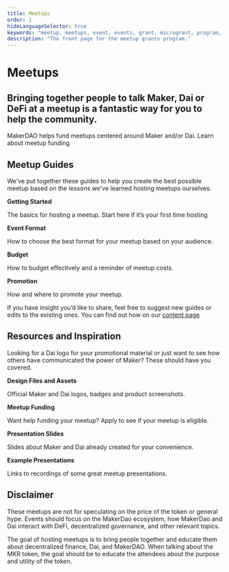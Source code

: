 ```yaml
---
title: Meetups
order: 1
hideLanguageSelector: true
keywords: "meetup, meetups, event, events, grant, microgrant, program, help, local"
description: "The front page for the meetup grants program."
---
```


# Meetups

## Bringing together people to talk Maker, Dai or DeFi at a meetup is a fantastic way for you to help the community.

<Callout icon="lightbulb">

MakerDAO helps fund meetups centered around Maker and/or Dai. <Link to="/funding/meetup-funding/">Learn about meetup funding</Link>

</Callout>

## Meetup Guides

We've put together these guides to help you create the best possible meetup based on the lessons we've learned hosting meetups ourselves.

<List>

<Link to="/work_with_us/meetups/getting-started-guide/">

**Getting Started**

The basics for hosting a meetup. Start here if it’s your first time hosting

</Link>

<Link to="/work_with_us/meetups/event-formats-guide/">

**Event Format**

How to choose the best format for your meetup based on your audience.

</Link>

<Link to="/work_with_us/meetups/budget-guide/">

**Budget**

How to budget effectively and a reminder of meetup costs.

</Link>

<Link to="/work_with_us/meetups/promotion-guide/">

**Promotion**

How and where to promote your meetup.

</Link>

</List>

<Callout icon="pencil">

If you have insight you’d like to share, feel free to suggest new guides or edits to the existing ones. You can find out how on our [content page](/work_with_us/content/)

</Callout>

## Resources and Inspiration

Looking for a Dai logo for your promotional material or just want to see how others have communicated the power of Maker? These should have you covered.

<List>

<Link to="https://www.notion.so/makerdao/Maker-Brand-ac517c82ff9a43089d0db5bb2ee045a4">

**Design Files and Assets**

Official Maker and Dai logos, badges and product screenshots.

</Link>

<Link to="/funding/meetup-funding/">

**Meetup Funding**

Want help funding your meetup? Apply to see if your meetup is eligible.

</Link>

<Link to="https://www.notion.so/makerdao/Maker-Brand-ac517c82ff9a43089d0db5bb2ee045a4">

**Presentation Slides**

Slides about Maker and Dai already created for your convenience.

</Link>

<Link to="https://github.com/makerdao/awesome-makerdao#videos">

**Example Presentations**

Links to recordings of some great meetup presentations.

</Link>

</List>

## Disclaimer

These meetups are not for speculating on the price of the token or general hype. Events should focus on the MakerDao ecosystem, how MakerDao and Dai interact with DeFi, decentralized governance, and other relevant topics.

The goal of hosting meetups is to bring people together and educate them about decentralized finance, Dai, and MakerDAO. When talking about the MKR token, the goal should be to educate the attendees about the purpose and utility of the token.
